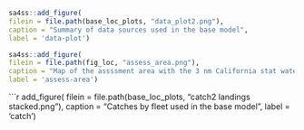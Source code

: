 <!-- ====================================================================== --> 
<!-- ******************* Data Used in the Model *************************** --> 
<!-- ====================================================================== --> 

```r
sa4ss::add_figure(
filein = file.path(base_loc_plots, "data_plot2.png"), 
caption = "Summary of data sources used in the base model",
label = 'data-plot')
```
```r
sa4ss::add_figure(
filein = file.path(fig_loc, "assess_area.png"), 
caption = "Map of the assssment area with the 3 nm California stat water boundary.  The northern California model includes areas from Point Conception to the California-Oregon border and the southern California assessment includes areas from Point Concpetion to the USA-Mexico border",
label = 'assess-area')
```	

<!-- ====================================================================== -->  
<!-- ****************** Catches Used in the Model ************************* --> 
<!-- ====================================================================== -->  

```r
add_figure(
filein = file.path(base_loc_plots, "catch2 landings stacked.png"), 
caption = "Catches by fleet used in the base model",
label = 'catch')
